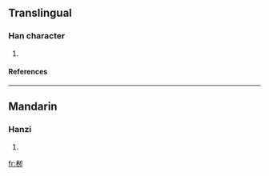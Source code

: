 ==Translingual==
===Han character===
{{Han char|rn=75|rad=木|as=05|sn=9|four=|canj=木弓戈中 (DNIL), X木弓戈中 (XDNIL)}}
# {{defn|Han|sort=木05}}
====References====
{{Han ref|kx=0521.121|dkj=14684|hdz=21187.040|uh=6801|ud=26625}}

----
==Mandarin==
===Hanzi===
{{cmn-hanzi|pin=[[liǔ]] (liu3)|wg=liu<sup>3</sup>}}
# {{defn|Mandarin}}

[[fr:栁]]